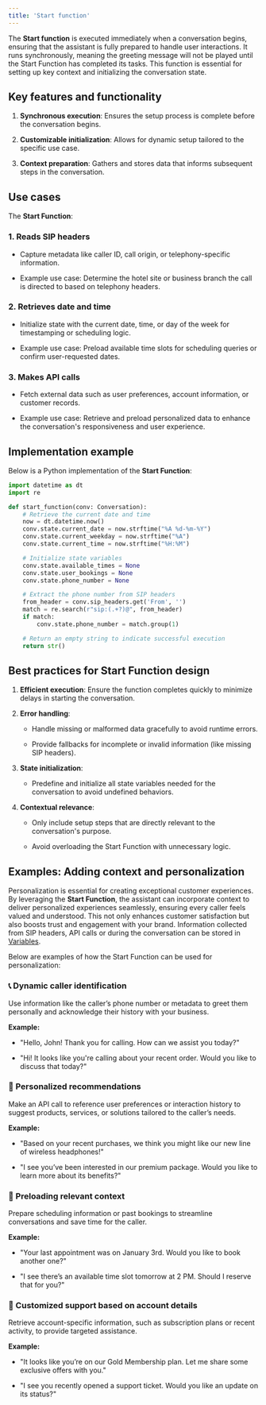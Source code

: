 ```yaml
---
title: 'Start function'
---
```


The **Start function** is executed immediately when a conversation begins, ensuring that the assistant is fully prepared to handle user interactions.
It runs synchronously, meaning the greeting message will not be played until the Start Function has completed its tasks. This function is essential for setting up key context and initializing the conversation state.

## Key features and functionality

1. **Synchronous execution**: Ensures the setup process is complete before the conversation begins.

2. **Customizable initialization**: Allows for dynamic setup tailored to the specific use case.

3. **Context preparation**: Gathers and stores data that informs subsequent steps in the conversation.

## Use cases

The **Start Function**:

### 1. **Reads SIP headers**

* Capture metadata like caller ID, call origin, or telephony-specific information.

* Example use case: Determine the hotel site or business branch the call is directed to based on telephony headers.

### 2. **Retrieves date and time**

* Initialize state with the current date, time, or day of the week for timestamping or scheduling logic.

* Example use case: Preload available time slots for scheduling queries or confirm user-requested dates.

### 3. **Makes API calls**

* Fetch external data such as user preferences, account information, or customer records.

* Example use case: Retrieve and preload personalized data to enhance the conversation's responsiveness and user experience.

## Implementation example

Below is a Python implementation of the **Start Function**:

```python
import datetime as dt
import re

def start_function(conv: Conversation):
    # Retrieve the current date and time
    now = dt.datetime.now()
    conv.state.current_date = now.strftime("%A %d-%m-%Y")
    conv.state.current_weekday = now.strftime("%A")
    conv.state.current_time = now.strftime("%H:%M")

    # Initialize state variables
    conv.state.available_times = None
    conv.state.user_bookings = None
    conv.state.phone_number = None

    # Extract the phone number from SIP headers
    from_header = conv.sip_headers.get('From', '')
    match = re.search(r"sip:(.+?)@", from_header)
    if match:
        conv.state.phone_number = match.group(1)

    # Return an empty string to indicate successful execution
    return str()
```

## Best practices for Start Function design

1. **Efficient execution**: Ensure the function completes quickly to minimize delays in starting the conversation.

2. **Error handling**:

   * Handle missing or malformed data gracefully to avoid runtime errors.

   * Provide fallbacks for incomplete or invalid information (like missing SIP headers).

3. **State initialization**:

   * Predefine and initialize all state variables needed for the conversation to avoid undefined behaviors.

4. **Contextual relevance**:

   * Only include setup steps that are directly relevant to the conversation's purpose.

   * Avoid overloading the Start Function with unnecessary logic.

## Examples: Adding context and personalization

Personalization is essential for creating exceptional customer experiences. By leveraging the **Start Function**, the assistant can incorporate context to deliver personalized experiences seamlessly, ensuring every caller feels valued and understood. This not only enhances customer satisfaction but also boosts trust and engagement with your brand. Information collected from SIP headers, API calls or during the conversation can be stored in [Variables](./variables).&#x20;

Below are examples of how the Start Function can be used for personalization:

### 📞 Dynamic caller identification

Use information like the caller’s phone number or metadata to greet them personally and acknowledge their history with your business.

**Example:**

* "Hello, John! Thank you for calling. How can we assist you today?"

* "Hi! It looks like you're calling about your recent order. Would you like to discuss that today?"

### 🛒 Personalized recommendations

Make an API call to reference user preferences or interaction history to suggest products, services, or solutions tailored to the caller’s needs.

**Example:**

* "Based on your recent purchases, we think you might like our new line of wireless headphones!"

* "I see you’ve been interested in our premium package. Would you like to learn more about its benefits?"

### 📅 Preloading relevant context

Prepare scheduling information or past bookings to streamline conversations and save time for the caller.

**Example:**

* "Your last appointment was on January 3rd. Would you like to book another one?"

* "I see there’s an available time slot tomorrow at 2 PM. Should I reserve that for you?"

### 📂 Customized support based on account details

Retrieve account-specific information, such as subscription plans or recent activity, to provide targeted assistance.

**Example:**

* "It looks like you’re on our Gold Membership plan. Let me share some exclusive offers with you."

* "I see you recently opened a support ticket. Would you like an update on its status?"